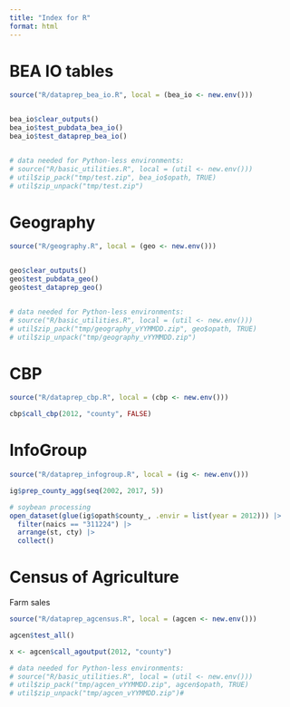 ```yaml
---
title: "Index for R"
format: html
---
```


# BEA IO tables

```r
source("R/dataprep_bea_io.R", local = (bea_io <- new.env()))


bea_io$clear_outputs()
bea_io$test_pubdata_bea_io()
bea_io$test_dataprep_bea_io()


# data needed for Python-less environments:
# source("R/basic_utilities.R", local = (util <- new.env()))
# util$zip_pack("tmp/test.zip", bea_io$opath, TRUE)
# util$zip_unpack("tmp/test.zip")

```

# Geography


```r
source("R/geography.R", local = (geo <- new.env()))


geo$clear_outputs()
geo$test_pubdata_geo()
geo$test_dataprep_geo()


# data needed for Python-less environments:
# source("R/basic_utilities.R", local = (util <- new.env()))
# util$zip_pack("tmp/geography_vYYMMDD.zip", geo$opath, TRUE)
# util$zip_unpack("tmp/geography_vYYMMDD.zip")
```


# CBP

```r
source("R/dataprep_cbp.R", local = (cbp <- new.env()))

cbp$call_cbp(2012, "county", FALSE)

```



# InfoGroup


```r
source("R/dataprep_infogroup.R", local = (ig <- new.env()))

ig$prep_county_agg(seq(2002, 2017, 5))

# soybean processing
open_dataset(glue(ig$opath$county_, .envir = list(year = 2012))) |>
  filter(naics == "311224") |>
  arrange(st, cty) |>
  collect()

```

# Census of Agriculture

Farm sales


```r
source("R/dataprep_agcensus.R", local = (agcen <- new.env()))

agcen$test_all()

x <- agcen$call_agoutput(2012, "county")

# data needed for Python-less environments:
# source("R/basic_utilities.R", local = (util <- new.env()))
# util$zip_pack("tmp/agcen_vYYMMDD.zip", agcen$opath, TRUE)
# util$zip_unpack("tmp/agcen_vYYMMDD.zip")# 

```

